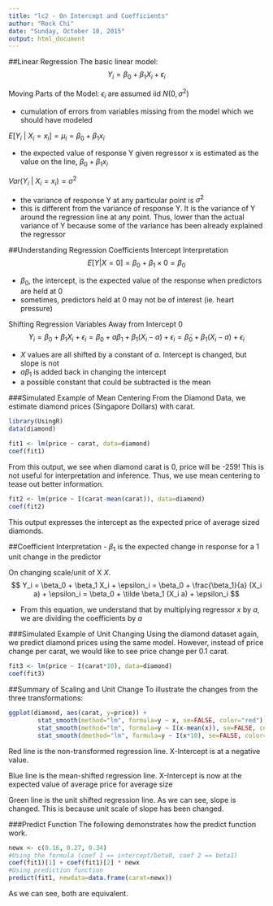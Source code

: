 ```yaml
---
title: "lc2 - On Intercept and Coefficients"
author: "Rock Chi"
date: "Sunday, October 18, 2015"
output: html_document
---
```


##Linear Regression
The basic linear model:
$$ Y_i = \beta_0 + \beta_1 X_i + \epsilon_{i} $$

Moving Parts of the Model:
$\epsilon_{i}$ are assumed iid $N(0, \sigma^2)$

- cumulation of errors from variables missing from the model which we should have modeled


$E[Y_i ~|~ X_i = x_i] = \mu_i = \beta_0 + \beta_1 x_i$

- the expected value of response Y given regressor x is estimated as the value on the line, $\beta_0 + \beta_1 x_i$


$Var(Y_i ~|~ X_i = x_i) = \sigma^2$

- the variance of response Y at any particular point is $\sigma^2$
- this is different from the variance of response Y. It is the variance of Y around the regression line at any point. Thus, lower than the actual variance of Y because some of the variance has been already explained the regressor


##Understanding Regression Coefficients
Intercept Interpretation
$$ E[Y | X = 0] = \beta_0 + \beta_1 \times 0 = \beta_0 $$

- $\beta_0$, the intercept, is the expected value of the response when predictors are held at 0
- sometimes, predictors held at 0 may not be of interest (ie. heart pressure)

Shifting Regression Variables Away from Intercept 0
 $$ Y_i = \beta_0 + \beta_1 X_i + \epsilon_i = \beta_0 + a \beta_1 + \beta_1 (X_i - a) + \epsilon_i = \tilde \beta_0 + \beta_1 (X_i - a) + \epsilon_i $$

- $X$ values are all shifted by a constant of $a$. Intercept is changed, but slope is not
- $a \beta_1$ is added back in changing the intercept
- a possible constant that could be subtracted is the mean
 
###Simulated Example of Mean Centering
From the Diamond Data, we estimate diamond prices (Singapore Dollars) with carat.
```r
library(UsingR)
data(diamond)

fit1 <- lm(price ~ carat, data=diamond)
coef(fit1)
```

From this output, we see when diamond carat is 0, price will be -259! This is not useful for interpretation and inference. Thus, we use mean centering to tease out better information.
```r
fit2 <- lm(price ~ I(carat-mean(carat)), data=diamond)
coef(fit2)
```

This output expresses the intercept as the expected price of average sized diamonds.

##Coefficient Interpretation
- $\beta_1$ is the expected change in response for a 1 unit change in the predictor

On changing scale/unit of X
$X$. $$ Y_i = \beta_0 + \beta_1 X_i + \epsilon_i = \beta_0 + \frac{\beta_1}{a} (X_i a) + \epsilon_i = \beta_0 + \tilde \beta_1 (X_i a) + \epsilon_i $$

- From this equation, we understand that by multiplying regressor $x$ by $a$, we are dividing the coefficients by $a$

###Simulated Example of Unit Changing
Using the diamond dataset again, we predict diamond prices using the same model. However, instead of price change per carat, we would like to see price change per 0.1 carat.

```r
fit3 <- lm(price ~ I(carat*10), data=diamond)
coef(fit3)
```


##Summary of Scaling and Unit Change
To illustrate the changes from the three transformations:
```r
ggplot(diamond, aes(carat, y=price)) +
        stat_smooth(method="lm", formula=y ~ x, se=FALSE, color="red") +
        stat_smooth(method="lm", formula=y ~ I(x-mean(x)), se=FALSE, color="blue") +
        stat_smooth(dmethod="lm", formula=y ~ I(x*10), se=FALSE, color="green")
```

Red line is the non-transformed regression line. X-Intercept is at a negative value.

Blue line is the mean-shifted regression line. X-Intercept is now at the expected value of average price for average size

Green line is the unit shifted regression line. As we can see, slope is changed. This is because unit scale of slope has been changed.


###Predict Function
The following demonstrates how the predict function work.
```r
newx <- c(0.16, 0.27, 0.34)
#Using the formula (coef 1 == intercept/beta0, coef 2 == beta1)
coef(fit1)[1] + coef(fit1)[2] * newx
#Using prediction function
predict(fit1, newdata=data.frame(carat=newx))
```
As we can see, both are equivalent.